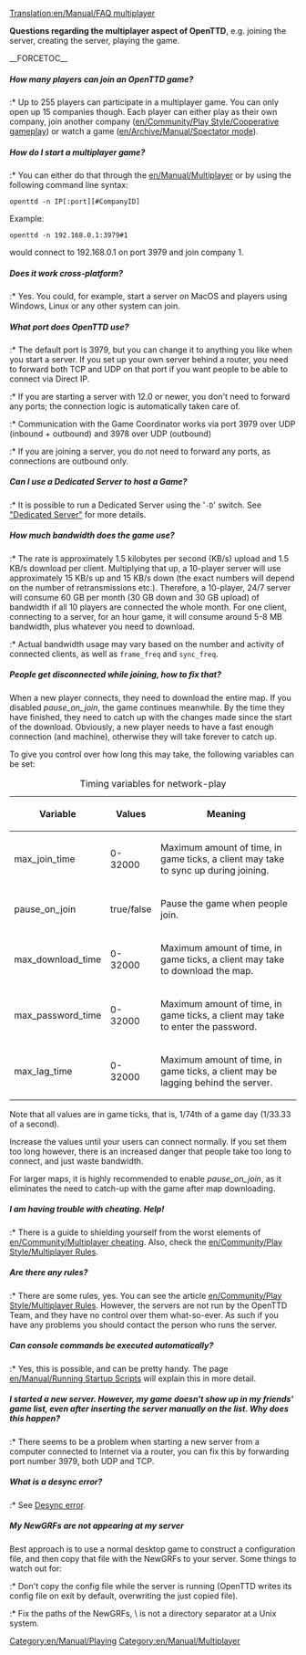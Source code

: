 [[Translation:en/Manual/FAQ multiplayer]]



'''Questions regarding the multiplayer aspect of OpenTTD''', e.g. joining the server, creating the server, playing the game.

__FORCETOC__

=====How many players can join an OpenTTD game?=====
:* Up to 255 players can participate in a multiplayer game. You can only open up 15 companies though. Each player can either play as their own company, join another company ([[en/Community/Play Style/Cooperative gameplay]]) or watch a game ([[en/Archive/Manual/Spectator mode]]).

=====How do I start a multiplayer game?=====
:* You can either do that through the [[en/Manual/Multiplayer]] or by using the following command line syntax:
<pre>openttd -n IP[:port][#CompanyID]</pre>
Example:
<pre>openttd -n 192.168.0.1:3979#1</pre> would connect to 192.168.0.1 on port 3979 and join company 1.

=====Does it work cross-platform?=====
:* Yes. You could, for example, start a server on MacOS and players using Windows, Linux or any other system can join.

=====What port does OpenTTD use?=====
:* The default port is 3979, but you can change it to anything you like when you start a server. If you set up your own server behind a router, you need to forward both TCP and UDP on that port if you want people to be able to connect via Direct IP.
:* If you are starting a server with 12.0 or newer, you don't need to forward any ports; the connection logic is automatically taken care of.
:* Communication with the Game Coordinator works via port 3979 over UDP (inbound + outbound) and 3978 over UDP (outbound)
:* If you are joining a server, you do not need to forward any ports, as connections are outbound only.

=====Can I use a Dedicated Server to host a Game?=====
:* It is possible to run a Dedicated Server using the '<code>-D</code>' switch. See [[en/Manual/Dedicated server|"Dedicated Server"]] for more details.

=====How much bandwidth does the game use?=====
:* The rate is approximately 1.5 kilobytes per second (KB/s) upload and 1.5 KB/s download per client.  Multiplying that up, a 10-player server will use approximately 15 KB/s up and 15 KB/s down (the exact numbers will depend on the number of retransmissions etc.).  Therefore, a 10-player, 24/7 server will consume 60 GB per month (30 GB down and 30 GB upload) of bandwidth if all 10 players are connected the whole month. For one client, connecting to a server, for an hour game, it will consume around 5-8 MB bandwidth, plus whatever you need to download.
:* Actual bandwidth usage may vary based on the number and activity of connected clients, as well as <code>frame_freq</code> and <code>sync_freq</code>.

=====People get disconnected while joining, how to fix that?=====
When a new player connects, they need to download the entire map. If you disabled ''pause_on_join'', the game continues meanwhile. By the time they have finished, they need to catch up with the changes made since the start of the download.
Obviously, a new player needs to have a fast enough connection (and machine), otherwise they will take forever to catch up.

To give you control over how long this may take, the following variables can be set:
{| class="wikitable" style="text-align:left"
|+Timing variables for network-play
|-
! Variable !! Values !! Meaning
|-
| max_join_time || 0-32000 || Maximum amount of time, in game ticks, a client may take to sync up during joining.
|-
| pause_on_join || true/false || Pause the game when people join.
|-
| max_download_time || 0-32000 || Maximum amount of time, in game ticks, a client may take to download the map.
|-
| max_password_time || 0-32000 || Maximum amount of time, in game ticks, a client may take to enter the password.
|-
| max_lag_time || 0-32000 || Maximum amount of time, in game ticks, a client may be lagging behind the server.
|}
Note that all values are in game ticks, that is, 1/74th of a game day (1/33.33 of a second).

Increase the values until your users can connect normally. If you set them too long however, there is an increased danger that people take too long to connect, and just waste bandwidth.

For larger maps, it is highly recommended to enable ''pause_on_join'', as it eliminates the need to catch-up with the game after map downloading.

=====I am having trouble with cheating. Help!=====
:* There is a guide to shielding yourself from the worst elements of [[en/Community/Multiplayer cheating]]. Also, check the [[en/Community/Play Style/Multiplayer Rules]].

=====Are there any rules?=====
:* There are some rules, yes. You can see the article [[en/Community/Play Style/Multiplayer Rules]]. However, the servers are not run by the OpenTTD Team, and they have no control over them what-so-ever. As such if you have any problems you should contact the person who runs the server.

=====Can console commands be executed automatically?=====
:* Yes, this is possible, and can be pretty handy. The page [[en/Manual/Running Startup Scripts]] will explain this in more detail.

=====I started a new server. However, my game doesn't show up in my friends' game list, even after inserting the server manually on the list. Why does this happen?=====
:* There seems to be a problem when starting a new server from a computer connected to Internet via a router, you can fix this by forwarding port number 3979, both UDP and TCP.

=====What is a desync error?=====
:* See [[en/Manual/Multiplayer#desync-error|Desync error]].

=====My NewGRFs are not appearing at my server=====
Best approach is to use a normal desktop game to construct a configuration file, and then copy that file with the NewGRFs to your server.
Some things to watch out for:

:* Don't copy the config file while the server is running (OpenTTD writes its config file on exit by default, overwriting the just copied file).
:* Fix the paths of the NewGRFs, \ is not a directory separator at a Unix system.


[[Category:en/Manual/Playing]]
[[Category:en/Manual/Multiplayer]]